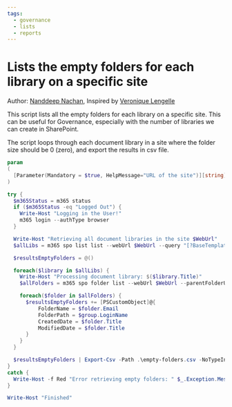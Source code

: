 ```yaml
---
tags:
  - governance  
  - lists
  - reports
---
```



# Lists the empty folders for each library on a specific site

Author: [Nanddeep Nachan](https://github.com/nanddeepn), Inspired by [Veronique Lengelle](https://veronicageek.com/2020/find-empty-folders-in-spo)

This script lists all the empty folders for each library on a specific site. This can be useful for Governance, especially with the number of libraries we can create in SharePoint.

The script loops through each document library in a site where the folder size should be 0 (zero), and export the results in csv file.

<Tabs>
  <TabItem value="PowerShell">

  ```powershell
  param
  (
    [Parameter(Mandatory = $true, HelpMessage="URL of the site")][string] $WebUrl
  )

  try {
    $m365Status = m365 status
    if ($m365Status -eq "Logged Out") {
      Write-Host "Logging in the User!"
      m365 login --authType browser
    }

    Write-Host "Retrieving all document libraries in the site $WebUrl"
    $allLibs = m365 spo list list --webUrl $WebUrl --query "[?BaseTemplate == ``101``]" -o json | ConvertFrom-Json

    $resultsEmptyFolders = @()

    foreach($library in $allLibs) {
      Write-Host "Processing document library: $($library.Title)"
      $allFolders = m365 spo folder list --webUrl $WebUrl --parentFolderUrl $library.Url --fields "Name,ServerRelativeUrl,TimeCreated,CreatedBy,TimeLastModified" --recursive --filter "ItemCount eq 0" -o json | ConvertFrom-Json

      foreach($folder in $allFolders) {
        $resultsEmptyFolders += [PSCustomObject]@{              
            FolderName = $folder.Email
            FolderPath = $group.LoginName
            CreatedDate = $folder.Title
            ModifiedDate = $folder.Title
        }
      }
    }

    $resultsEmptyFolders | Export-Csv -Path .\empty-folders.csv -NoTypeInformation    
  }
  catch {
    Write-Host -f Red "Error retrieving empty folders: " $_.Exception.Message
  }

  Write-Host "Finished"
  ```

  </TabItem>
</Tabs>


